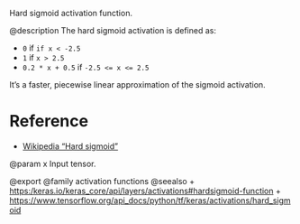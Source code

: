 Hard sigmoid activation function.

@description
The hard sigmoid activation is defined as:

- `0` if `if x < -2.5`
- `1` if `x > 2.5`
- `0.2 * x + 0.5` if `-2.5 <= x <= 2.5`

It's a faster, piecewise linear approximation
of the sigmoid activation.

# Reference
- [Wikipedia "Hard sigmoid"](https://en.wikipedia.org/wiki/Hard_sigmoid)

@param x Input tensor.

@export
@family activation functions
@seealso
+ <https:/keras.io/keras_core/api/layers/activations#hardsigmoid-function>
+ <https://www.tensorflow.org/api_docs/python/tf/keras/activations/hard_sigmoid>
